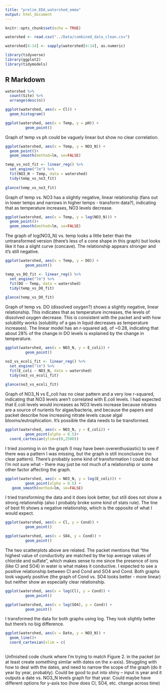 ```yaml
---
title: "prelim_EDA_watershed_emma"
output: html_document
---
```


```r
knitr::opts_chunk$set(echo = TRUE)
```

```r
watershed <- read.csv("../Data/combined_data_clean.csv")

watershed[4:14] <- sapply(watershed[4:14], as.numeric)
```

```r
library(tidyverse)
library(ggplot2)
library(tidymodels)
```

## R Markdown

``` r
watershed %>% 
  count(Site) %>% 
  arrange(desc(n))
```

```r

ggplot(watershed, aes(x = Cl)) +
  geom_histogram()
```

``` r
ggplot(watershed, aes(x = Temp, y = pH)) +
         geom_point()
```

Graph of temp vs ph could be vaguely linear but show no clear correlation.

``` r
ggplot(watershed, aes(x = Temp, y = NO3_N)) + 
  geom_point()+
  geom_smooth(method=lm, se=FALSE)

temp_vs_no3_fit <- linear_reg() %>% 
  set_engine("lm") %>% 
  fit(NO3_N ~ Temp, data = watershed)
  tidy(temp_vs_no3_fit)
  
glance(temp_vs_no3_fit)
```

Graph of temp vs. NO3 has a slightly negative, linear relationship (fans out in lower temps and narrows in higher temps - transform data?), indicating that as temperature increases, NO3 levels decrease.


``` r

ggplot(watershed, aes(x = Temp, y = log(NO3_N))) + 
  geom_point()+
  geom_smooth(method=lm, se=FALSE)

```

The graph of log(NO3_N) vs. temp looks a little beter than the untransformed version (there's less of a cone shape in this graph) but looks like it has a slight curve (concave). The relationship appears stronger and it's still negative.


``` r
ggplot(watershed, aes(x = Temp, y = DO)) +
         geom_point()

temp_vs_DO_fit <- linear_reg() %>% 
  set_engine("lm") %>% 
  fit(DO ~ Temp, data = watershed)
  tidy(temp_vs_DO_fit)
  
glance(temp_vs_DO_fit)
```

Graph of temp vs. DO (dissolved oxygen?) shows a slightly negative, linear relationship. This indicates that as temperature increases, the levels of dissolved oxygen decrease. This is consistent with the packet and with how solubility works (solubility of a gas in liquid decreases as temperature increases). The linear model has an r-squared adj. of ~0.28, indicating that about 28% of the change in DO levels is explained by the change in temperature.

``` r
ggplot(watershed, aes(x = NO3_N, y = E_coli)) +
         geom_point()

no3_vs_ecoli_fit <- linear_reg() %>% 
  set_engine("lm") %>% 
  fit(E_coli ~ NO3_N, data = watershed)
  tidy(no3_vs_ecoli_fit)
  
glance(no3_vs_ecoli_fit)
```

Graph of NO3_N vs E_coli has no clear pattern and a very low r-squared, indicating that NO3 levels aren't correlated with E.coli levels. I had expected that E.coli levels would increases as NO3 levels increase because nitrates are a source of nurients for algae/bacteria, and because the papers and packet describe how increasing nitrate levels cause algal blooms/eutrophication. It's possible the data needs to be transformed.

``` r
ggplot(watershed, aes(x = NO3_N, y = E_coli)) +
         geom_point(alpha = 0.5)+
  coord_cartesian(ylim=c(0,2500))
```

I tried zooming in on the graph (I may have been overenthusiastic) to see if there was a pattern I was missing, but the graph is still inconclusive (no clear pattern). There's probably some kind of transformation I could do but I'm not sure what - there may just be not much of a relationship or some other factor affecting the graph. 

``` r
ggplot(watershed, aes(x = NO3_N, y = log(E_coli))) +
         geom_point(alpha = 0.5) +
   geom_smooth(method=lm, se=FALSE)
```

I tried transforming the data and it does look better, but still does not show a strong relationship (also I probably broke some kind of stats rule). The line of best fit shows a negative relationship, which is the opposite of what I would expect.

``` r
ggplot(watershed, aes(x = Cl, y = Cond)) +
         geom_point()
```

``` r
ggplot(watershed, aes(x = SO4, y = Cond)) +
         geom_point()
```

The two scatterplots above are related. The packet mentions that "the highest value of conductivity are matched by the top average values of chloride and sulfate", which makes sense to me since the presence of ions (like Cl and SO4) in water is what makes it conductive. I expected to see a positive relationship between Cl and Cond and SO4 and Cond. Both graphs look vaguely positive (the graph of Cond vs. SO4 looks better - more linear) but neither show an especially clear relationship. 

``` r
ggplot(watershed, aes(x = log(Cl), y = Cond)) +
         geom_point()
```

``` r
ggplot(watershed, aes(x = log(SO4), y = Cond)) +
         geom_point()
```

I transformed the data for both graphs using log. They look slightly better but there's no big difference. 


``` r
ggplot(watershed, aes(x = Date, y = NO3_N)) +
  geom_line()+
  coord_cartesian(xlim = c(
  
```

Unfinished code chunk where I'm trying to match Figure 2. in the packet (or at least create something similar with dates on the x-axis). Struggling with how to deal with the dates, and need to narrow the scope of the graph (do it year by year, probably). Could be good to put into shiny -- input is year and it outputs a date vs. NO3_N levels graph for that year. Could maybe have different options for y-axis too (how does Cl, SO4, etc. change across time)